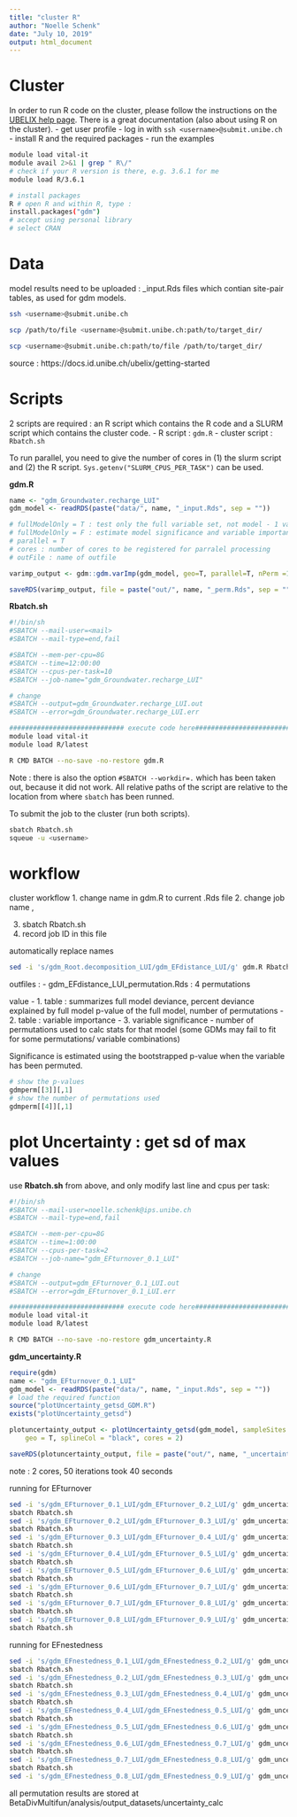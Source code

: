 ```yaml
---
title: "cluster R"
author: "Noelle Schenk"
date: "July 10, 2019"
output: html_document
---
```

# Cluster
In order to run R code on the cluster, please follow the instructions on the [UBELIX help page](https://hpc-unibe-ch.github.io//). There is a great documentation (also about using R on the cluster).
- get user profile
    - log in with `ssh <username>@submit.unibe.ch`
- install R and the required packages
- run the examples
```bash
module load vital-it
module avail 2>&1 | grep " R\/"
# check if your R version is there, e.g. 3.6.1 for me
module load R/3.6.1

# install packages
R # open R and within R, type : 
install.packages("gdm")
# accept using personal library
# select CRAN
```


# Data
model results need to be uploaded : <modelname>_input.Rds files which contian site-pair tables, as used for gdm models.
```bash
ssh <username>@submit.unibe.ch

scp /path/to/file <username>@submit.unibe.ch:path/to/target_dir/

scp <username>@submit.unibe.ch:path/to/file /path/to/target_dir/
```
source : https://docs.id.unibe.ch/ubelix/getting-started


# Scripts
2 scripts are required : an R script which contains the R code and a SLURM script which contains the cluster code.
- R script : `gdm.R`
- cluster script : `Rbatch.sh`

To run parallel, you need to give the number of cores in (1) the slurm script and (2) the R script. `Sys.getenv("SLURM_CPUS_PER_TASK")` can be used.

**gdm.R**
```r
name <- "gdm_Groundwater.recharge_LUI"
gdm_model <- readRDS(paste("data/", name, "_input.Rds", sep = ""))

# fullModelOnly = T : test only the full variable set, not model - 1 variable
# fullModelOnly = F : estimate model significance and variable importance/ significance using m...
# parallel = T
# cores : number of cores to be registered for parralel processing
# outFile : name of outfile

varimp_output <- gdm::gdm.varImp(gdm_model, geo=T, parallel=T, nPerm =100, cores = 10, fullModelOnly = T)

saveRDS(varimp_output, file = paste("out/", name, "_perm.Rds", sep = ""))
```


**Rbatch.sh**
```bash
#!/bin/sh
#SBATCH --mail-user=<mail>
#SBATCH --mail-type=end,fail

#SBATCH --mem-per-cpu=8G
#SBATCH --time=12:00:00
#SBATCH --cpus-per-task=10
#SBATCH --job-name="gdm_Groundwater.recharge_LUI"

# change
#SBATCH --output=gdm_Groundwater.recharge_LUI.out
#SBATCH --error=gdm_Groundwater.recharge_LUI.err

############################# execute code here################################ 
module load vital-it
module load R/latest

R CMD BATCH --no-save -no-restore gdm.R
```
Note : there is also the option `#SBATCH --workdir=.` which has been taken out, because it did not work. All relative paths of the script are relative to the location from where `sbatch` has been runned.

To submit the job to the cluster (run both scripts).
```bash
sbatch Rbatch.sh
squeue -u <username>
```


# workflow
cluster workflow 
1. change name in gdm.R to current .Rds file
2. change job name ,


3. sbatch Rbatch.sh
4. record job ID in this file

automatically replace names
```bash
sed -i 's/gdm_Root.decomposition_LUI/gdm_EFdistance_LUI/g' gdm.R Rbatch.sh
```


outfiles : 
- gdm_EFdistance_LUI_permutation.Rds : 4 permutations

value
- 1. table : summarizes full model deviance, percent deviance explained by full model
    p-value of the full model, number of permutations
- 2. table : variable importance
- 3. variable significance
- number of permutations used to calc stats for that model (some GDMs may fail to fit for some permutations/ variable combinations)

Significance is estimated using the bootstrapped p-value when the variable has been permuted.

```r
# show the p-values
gdmperm[[3]][,1]
# show the number of permutations used
gdmperm[[4]][,1]
```








# plot Uncertainty : get sd of max values

use **Rbatch.sh** from above, and only modify last line and cpus per task: 
```bash
#!/bin/sh
#SBATCH --mail-user=noelle.schenk@ips.unibe.ch
#SBATCH --mail-type=end,fail

#SBATCH --mem-per-cpu=8G
#SBATCH --time=1:00:00
#SBATCH --cpus-per-task=2
#SBATCH --job-name="gdm_EFturnover_0.1_LUI"

# change
#SBATCH --output=gdm_EFturnover_0.1_LUI.out
#SBATCH --error=gdm_EFturnover_0.1_LUI.err

############################# execute code here################################
module load vital-it
module load R/latest

R CMD BATCH --no-save -no-restore gdm_uncertainty.R
```

**gdm_uncertainty.R**
```r
require(gdm)
name <- "gdm_EFturnover_0.1_LUI"
gdm_model <- readRDS(paste("data/", name, "_input.Rds", sep = ""))
# load the required function
source("plotUncertainty_getsd_GDM.R")
exists("plotUncertainty_getsd")

plotuncertainty_output <- plotUncertainty_getsd(gdm_model, sampleSites = 0.3, bsIters = 100,
    geo = T, splineCol = "black", cores = 2)

saveRDS(plotuncertainty_output, file = paste("out/", name, "_uncertainty.Rds", sep = ""))
```
note : 2 cores, 50 iterations took 40 seconds


running for EFturnover
```bash
sed -i 's/gdm_EFturnover_0.1_LUI/gdm_EFturnover_0.2_LUI/g' gdm_uncertainty.R Rbatch.sh
sbatch Rbatch.sh
sed -i 's/gdm_EFturnover_0.2_LUI/gdm_EFturnover_0.3_LUI/g' gdm_uncertainty.R Rbatch.sh
sbatch Rbatch.sh
sed -i 's/gdm_EFturnover_0.3_LUI/gdm_EFturnover_0.4_LUI/g' gdm_uncertainty.R Rbatch.sh
sbatch Rbatch.sh
sed -i 's/gdm_EFturnover_0.4_LUI/gdm_EFturnover_0.5_LUI/g' gdm_uncertainty.R Rbatch.sh
sbatch Rbatch.sh
sed -i 's/gdm_EFturnover_0.5_LUI/gdm_EFturnover_0.6_LUI/g' gdm_uncertainty.R Rbatch.sh
sbatch Rbatch.sh
sed -i 's/gdm_EFturnover_0.6_LUI/gdm_EFturnover_0.7_LUI/g' gdm_uncertainty.R Rbatch.sh
sbatch Rbatch.sh
sed -i 's/gdm_EFturnover_0.7_LUI/gdm_EFturnover_0.8_LUI/g' gdm_uncertainty.R Rbatch.sh
sbatch Rbatch.sh
sed -i 's/gdm_EFturnover_0.8_LUI/gdm_EFturnover_0.9_LUI/g' gdm_uncertainty.R Rbatch.sh
sbatch Rbatch.sh
```

running for EFnestedness
```bash
sed -i 's/gdm_EFnestedness_0.1_LUI/gdm_EFnestedness_0.2_LUI/g' gdm_uncertainty.R Rbatch.sh
sbatch Rbatch.sh
sed -i 's/gdm_EFnestedness_0.2_LUI/gdm_EFnestedness_0.3_LUI/g' gdm_uncertainty.R Rbatch.sh
sbatch Rbatch.sh
sed -i 's/gdm_EFnestedness_0.3_LUI/gdm_EFnestedness_0.4_LUI/g' gdm_uncertainty.R Rbatch.sh
sbatch Rbatch.sh
sed -i 's/gdm_EFnestedness_0.4_LUI/gdm_EFnestedness_0.5_LUI/g' gdm_uncertainty.R Rbatch.sh
sbatch Rbatch.sh
sed -i 's/gdm_EFnestedness_0.5_LUI/gdm_EFnestedness_0.6_LUI/g' gdm_uncertainty.R Rbatch.sh
sbatch Rbatch.sh
sed -i 's/gdm_EFnestedness_0.6_LUI/gdm_EFnestedness_0.7_LUI/g' gdm_uncertainty.R Rbatch.sh
sbatch Rbatch.sh
sed -i 's/gdm_EFnestedness_0.7_LUI/gdm_EFnestedness_0.8_LUI/g' gdm_uncertainty.R Rbatch.sh
sbatch Rbatch.sh
sed -i 's/gdm_EFnestedness_0.8_LUI/gdm_EFnestedness_0.9_LUI/g' gdm_uncertainty.R Rbatch.sh
```

all permutation results are stored at BetaDivMultifun/analysis/output_datasets/uncertainty_calc

